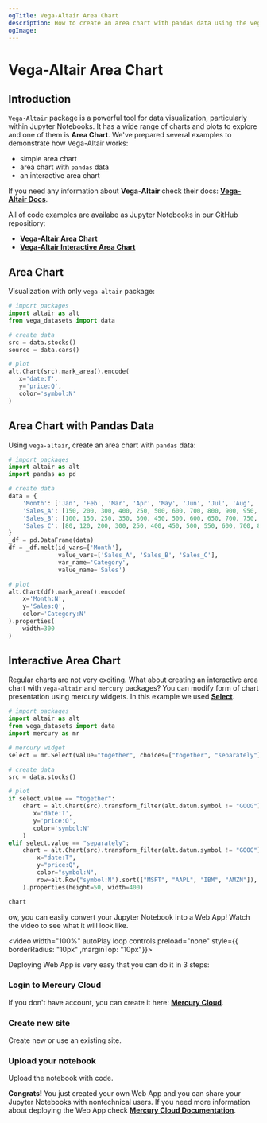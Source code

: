 ```yaml
---
ogTitle: Vega-Altair Area Chart 
description: How to create an area chart with pandas data using the vega-altair (Python package) in Jupyter Notebook.
ogImage:
---
```



# Vega-Altair Area Chart

## Introduction

`Vega-Altair` package is a powerful tool for data visualization, particularly within Jupyter Notebooks. It has a wide range of charts and plots to explore and one of them is **Area Chart**. We've prepared several examples to demonstrate how Vega-Altair works:

- simple area chart  
- area chart with `pandas` data
- an interactive area chart 

If you need any information about **Vega-Altair** check their docs: [**Vega-Altair Docs**](https://altair-viz.github.io/).

All of code examples are availabe as Jupyter Notebooks in our GitHub repositiory:
- [**Vega-Altair Area Chart**](https://github.com/mljar/mercury-integrations/blob/main/visualizations/vega-altair/vega-altair-area-chart.ipynb)
- [**Vega-Altair Interactive Area Chart**](https://github.com/mljar/mercury-integrations/blob/main/visualizations/vega-altair/vega-altair-interactive-area-chart.ipynb)

## Area Chart 

Visualization with only `vega-altair` package:

```python
# import packages 
import altair as alt 
from vega_datasets import data

# create data 
src = data.stocks()
source = data.cars()

# plot 
alt.Chart(src).mark_area().encode(
   x='date:T',
   y='price:Q',
   color='symbol:N'
)
```

<Screenshot src={simplechartPng} alt="Simple vega-altair area chart." />

## Area Chart with Pandas Data

Using `vega-altair`, create an area chart with `pandas` data:

```python 
# import packages 
import altair as alt 
import pandas as pd 

# create data 
data = {
    'Month': ['Jan', 'Feb', 'Mar', 'Apr', 'May', 'Jun', 'Jul', 'Aug', 'Sep', 'Oct', 'Nov', 'Dec'],
    'Sales_A': [150, 200, 300, 400, 250, 500, 600, 700, 800, 900, 950, 1100],
    'Sales_B': [100, 150, 250, 350, 300, 450, 500, 600, 650, 700, 750, 900],
    'Sales_C': [80, 120, 200, 300, 250, 400, 450, 500, 550, 600, 700, 800]
}
_df = pd.DataFrame(data)
df = _df.melt(id_vars=['Month'], 
              value_vars=['Sales_A', 'Sales_B', 'Sales_C'], 
              var_name='Category', 
              value_name='Sales')

# plot 
alt.Chart(df).mark_area().encode(
    x='Month:N',
    y='Sales:Q',
    color='Category:N'
).properties(
    width=300
)
```

<Screenshot src={pandaschartPng} alt="Vega-altair area chart with pandas data." />

## Interactive Area Chart

Regular charts are not very exciting. What about creating an interactive area chart with `vega-altair` and `mercury` packages? You can modify form of chart presentation using mercury widgets. In this example we used [**Select**](https://runmercury.com/docs/input-widgets/select/).

```python
# import packages 
import altair as alt 
from vega_datasets import data 
import mercury as mr 
```

```python 
# mercury widget 
select = mr.Select(value="together", choices=["together", "separately"], label="Choose form of chart presentation:")
```

```python
# create data 
src = data.stocks()

# plot
if select.value == "together":
    chart = alt.Chart(src).transform_filter(alt.datum.symbol != "GOOG").mark_area().encode(
       x='date:T',
       y='price:Q',
       color='symbol:N'
    )
elif select.value == "separately":
    chart = alt.Chart(src).transform_filter(alt.datum.symbol != "GOOG").mark_area().encode(
        x="date:T",
        y="price:Q",
        color="symbol:N",
        row=alt.Row("symbol:N").sort(["MSFT", "AAPL", "IBM", "AMZN"]),
    ).properties(height=50, width=400)

chart
```

ow, you can easily convert your Jupyter Notebook into a Web App! Watch the video to see what it will look like.

<video width="100%" autoPlay loop controls preload="none" style={{ borderRadius: "10px" ,marginTop: "10px"}}>
  <source
    src="/images/integrations/vega-altair/area-chart/vega-altair-mercury.mp4"
    type="video/mp4"
  />
</video>

Deploying Web App is very easy that you can do it in 3 steps:

<div className="steps-container">

### Login to Mercury Cloud

If you don't have account, you can create it here: [**Mercury Cloud**](https://cloud.runmercury.com/register).

### Create new site

Create new or use an existing site. 

### Upload your notebook

Upload the notebook with code.

</div>

**Congrats!** You just created your own Web App and you can share your Jupyter Notebooks with nontechnical users. If you need more information about deploying the Web App check [**Mercury Cloud Documentation**](https://runmercury.com/docs/cloud/).